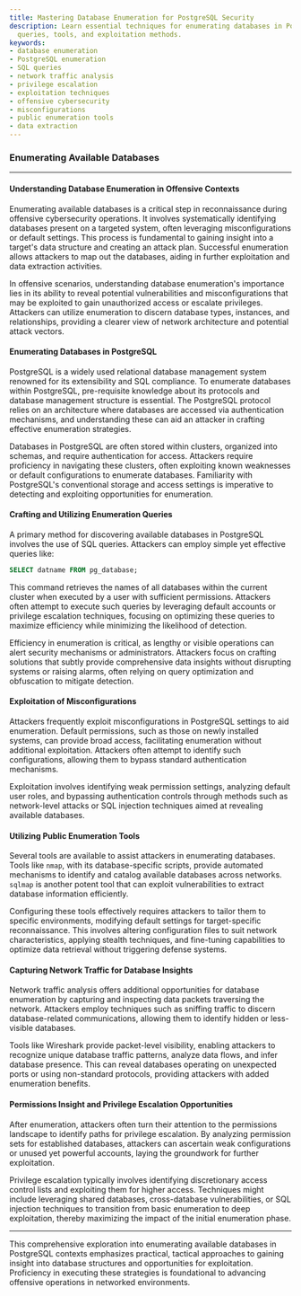 ```yaml
---
title: Mastering Database Enumeration for PostgreSQL Security
description: Learn essential techniques for enumerating databases in PostgreSQL, including
  queries, tools, and exploitation methods.
keywords:
- database enumeration
- PostgreSQL enumeration
- SQL queries
- network traffic analysis
- privilege escalation
- exploitation techniques
- offensive cybersecurity
- misconfigurations
- public enumeration tools
- data extraction
---
```


### Enumerating Available Databases

---

#### Understanding Database Enumeration in Offensive Contexts

Enumerating available databases is a critical step in reconnaissance during offensive cybersecurity operations. It involves systematically identifying databases present on a targeted system, often leveraging misconfigurations or default settings. This process is fundamental to gaining insight into a target's data structure and creating an attack plan. Successful enumeration allows attackers to map out the databases, aiding in further exploitation and data extraction activities.

In offensive scenarios, understanding database enumeration's importance lies in its ability to reveal potential vulnerabilities and misconfigurations that may be exploited to gain unauthorized access or escalate privileges. Attackers can utilize enumeration to discern database types, instances, and relationships, providing a clearer view of network architecture and potential attack vectors.

#### Enumerating Databases in PostgreSQL

PostgreSQL is a widely used relational database management system renowned for its extensibility and SQL compliance. To enumerate databases within PostgreSQL, pre-requisite knowledge about its protocols and database management structure is essential. The PostgreSQL protocol relies on an architecture where databases are accessed via authentication mechanisms, and understanding these can aid an attacker in crafting effective enumeration strategies.

Databases in PostgreSQL are often stored within clusters, organized into schemas, and require authentication for access. Attackers require proficiency in navigating these clusters, often exploiting known weaknesses or default configurations to enumerate databases. Familiarity with PostgreSQL's conventional storage and access settings is imperative to detecting and exploiting opportunities for enumeration.

#### Crafting and Utilizing Enumeration Queries

A primary method for discovering available databases in PostgreSQL involves the use of SQL queries. Attackers can employ simple yet effective queries like:

```sql
SELECT datname FROM pg_database;
```

This command retrieves the names of all databases within the current cluster when executed by a user with sufficient permissions. Attackers often attempt to execute such queries by leveraging default accounts or privilege escalation techniques, focusing on optimizing these queries to maximize efficiency while minimizing the likelihood of detection.

Efficiency in enumeration is critical, as lengthy or visible operations can alert security mechanisms or administrators. Attackers focus on crafting solutions that subtly provide comprehensive data insights without disrupting systems or raising alarms, often relying on query optimization and obfuscation to mitigate detection.

#### Exploitation of Misconfigurations

Attackers frequently exploit misconfigurations in PostgreSQL settings to aid enumeration. Default permissions, such as those on newly installed systems, can provide broad access, facilitating enumeration without additional exploitation. Attackers often attempt to identify such configurations, allowing them to bypass standard authentication mechanisms.

Exploitation involves identifying weak permission settings, analyzing default user roles, and bypassing authentication controls through methods such as network-level attacks or SQL injection techniques aimed at revealing available databases.

#### Utilizing Public Enumeration Tools

Several tools are available to assist attackers in enumerating databases. Tools like `nmap`, with its database-specific scripts, provide automated mechanisms to identify and catalog available databases across networks. `sqlmap` is another potent tool that can exploit vulnerabilities to extract database information efficiently.

Configuring these tools effectively requires attackers to tailor them to specific environments, modifying default settings for target-specific reconnaissance. This involves altering configuration files to suit network characteristics, applying stealth techniques, and fine-tuning capabilities to optimize data retrieval without triggering defense systems.

#### Capturing Network Traffic for Database Insights

Network traffic analysis offers additional opportunities for database enumeration by capturing and inspecting data packets traversing the network. Attackers employ techniques such as sniffing traffic to discern database-related communications, allowing them to identify hidden or less-visible databases.

Tools like Wireshark provide packet-level visibility, enabling attackers to recognize unique database traffic patterns, analyze data flows, and infer database presence. This can reveal databases operating on unexpected ports or using non-standard protocols, providing attackers with added enumeration benefits.

#### Permissions Insight and Privilege Escalation Opportunities

After enumeration, attackers often turn their attention to the permissions landscape to identify paths for privilege escalation. By analyzing permission sets for established databases, attackers can ascertain weak configurations or unused yet powerful accounts, laying the groundwork for further exploitation.

Privilege escalation typically involves identifying discretionary access control lists and exploiting them for higher access. Techniques might include leveraging shared databases, cross-database vulnerabilities, or SQL injection techniques to transition from basic enumeration to deep exploitation, thereby maximizing the impact of the initial enumeration phase.

--- 

This comprehensive exploration into enumerating available databases in PostgreSQL contexts emphasizes practical, tactical approaches to gaining insight into database structures and opportunities for exploitation. Proficiency in executing these strategies is foundational to advancing offensive operations in networked environments.